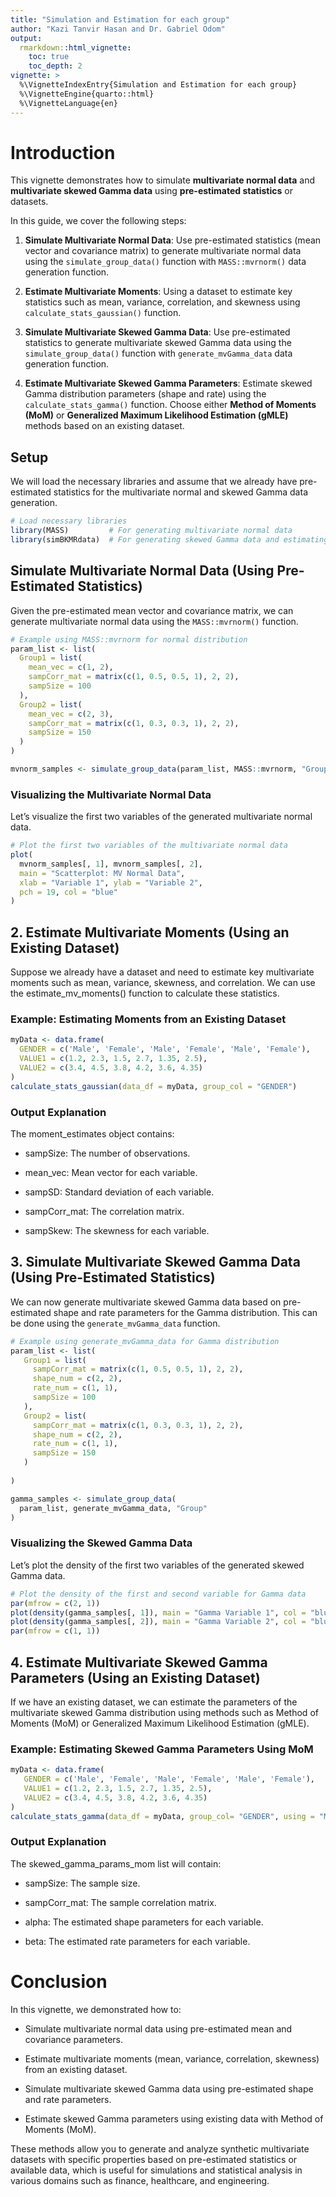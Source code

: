 ```yaml
---
title: "Simulation and Estimation for each group"
author: "Kazi Tanvir Hasan and Dr. Gabriel Odom"
output: 
  rmarkdown::html_vignette:
    toc: true
    toc_depth: 2
vignette: >
  %\VignetteIndexEntry{Simulation and Estimation for each group}
  %\VignetteEngine{quarto::html}
  %\VignetteLanguage{en}
---
```




# Introduction

This vignette demonstrates how to simulate **multivariate normal data** and **multivariate skewed Gamma data** using **pre-estimated statistics** or datasets. 

In this guide, we cover the following steps:

1. **Simulate Multivariate Normal Data**: Use pre-estimated statistics (mean vector and covariance matrix) to generate multivariate normal data using the `simulate_group_data()` function with `MASS::mvrnorm()` data generation function.

2. **Estimate Multivariate Moments**: Using a dataset to estimate key statistics such as mean, variance, correlation, and skewness using `calculate_stats_gaussian()` function.

3. **Simulate Multivariate Skewed Gamma Data**: Use pre-estimated statistics to generate multivariate skewed Gamma data using the `simulate_group_data()` function with `generate_mvGamma_data` data generation function.

4. **Estimate Multivariate Skewed Gamma Parameters**: Estimate skewed Gamma distribution parameters (shape and rate) using the `calculate_stats_gamma()` function.  Choose either **Method of Moments (MoM)** or **Generalized Maximum Likelihood Estimation (gMLE)** methods based on an existing dataset.


## Setup

We will load the necessary libraries and assume that we already have pre-estimated statistics for the multivariate normal and skewed Gamma data generation.

```r
# Load necessary libraries
library(MASS)         # For generating multivariate normal data
library(simBKMRdata)  # For generating skewed Gamma data and estimating moments
```


## Simulate Multivariate Normal Data (Using Pre-Estimated Statistics)

Given the pre-estimated mean vector and covariance matrix, we can generate multivariate normal data using the `MASS::mvrnorm()` function.

```r
# Example using MASS::mvrnorm for normal distribution
param_list <- list(
  Group1 = list(
    mean_vec = c(1, 2), 
    sampCorr_mat = matrix(c(1, 0.5, 0.5, 1), 2, 2), 
    sampSize = 100
  ),
  Group2 = list(
    mean_vec = c(2, 3), 
    sampCorr_mat = matrix(c(1, 0.3, 0.3, 1), 2, 2), 
    sampSize = 150
  )
)

mvnorm_samples <- simulate_group_data(param_list, MASS::mvrnorm, "Group")
```


### Visualizing the Multivariate Normal Data

Let's visualize the first two variables of the generated multivariate normal data.

```r
# Plot the first two variables of the multivariate normal data
plot(
  mvnorm_samples[, 1], mvnorm_samples[, 2],
  main = "Scatterplot: MV Normal Data",
  xlab = "Variable 1", ylab = "Variable 2",
  pch = 19, col = "blue"
)
```


## 2. Estimate Multivariate Moments (Using an Existing Dataset)

Suppose we already have a dataset and need to estimate key multivariate moments such as mean, variance, skewness, and correlation. We can use the estimate_mv_moments() function to calculate these statistics.

### Example: Estimating Moments from an Existing Dataset

```r
myData <- data.frame(
  GENDER = c('Male', 'Female', 'Male', 'Female', 'Male', 'Female'),
  VALUE1 = c(1.2, 2.3, 1.5, 2.7, 1.35, 2.5),
  VALUE2 = c(3.4, 4.5, 3.8, 4.2, 3.6, 4.35)
)
calculate_stats_gaussian(data_df = myData, group_col = "GENDER")
```


### Output Explanation

The moment_estimates object contains:

- sampSize: The number of observations.

- mean_vec: Mean vector for each variable.

- sampSD: Standard deviation of each variable.

- sampCorr_mat: The correlation matrix.

- sampSkew: The skewness for each variable.


## 3. Simulate Multivariate Skewed Gamma Data (Using Pre-Estimated Statistics)

We can now generate multivariate skewed Gamma data based on pre-estimated shape and rate parameters for the Gamma distribution. This can be done using the `generate_mvGamma_data` function.

```r
# Example using generate_mvGamma_data for Gamma distribution
param_list <- list(
   Group1 = list(
     sampCorr_mat = matrix(c(1, 0.5, 0.5, 1), 2, 2),
     shape_num = c(2, 2), 
     rate_num = c(1, 1), 
     sampSize = 100
   ),
   Group2 = list(
     sampCorr_mat = matrix(c(1, 0.3, 0.3, 1), 2, 2),
     shape_num = c(2, 2), 
     rate_num = c(1, 1), 
     sampSize = 150
   )
 
)

gamma_samples <- simulate_group_data(
  param_list, generate_mvGamma_data, "Group"
)
```

### Visualizing the Skewed Gamma Data

Let's plot the density of the first two variables of the generated skewed Gamma data.

```r
# Plot the density of the first and second variable for Gamma data
par(mfrow = c(2, 1))
plot(density(gamma_samples[, 1]), main = "Gamma Variable 1", col = "blue")
plot(density(gamma_samples[, 2]), main = "Gamma Variable 2", col = "blue")
par(mfrow = c(1, 1))
```


## 4. Estimate Multivariate Skewed Gamma Parameters (Using an Existing Dataset)

If we have an existing dataset, we can estimate the parameters of the multivariate skewed Gamma distribution using methods such as Method of Moments (MoM) or Generalized Maximum Likelihood Estimation (gMLE).

### Example: Estimating Skewed Gamma Parameters Using MoM

```r
myData <- data.frame(
   GENDER = c('Male', 'Female', 'Male', 'Female', 'Male', 'Female'),
   VALUE1 = c(1.2, 2.3, 1.5, 2.7, 1.35, 2.5),
   VALUE2 = c(3.4, 4.5, 3.8, 4.2, 3.6, 4.35)
)
calculate_stats_gamma(data_df = myData, group_col= "GENDER", using = "MoM")
```


### Output Explanation

The skewed_gamma_params_mom list will contain:

- sampSize: The sample size.

- sampCorr_mat: The sample correlation matrix.

- alpha: The estimated shape parameters for each variable.

- beta: The estimated rate parameters for each variable.



# Conclusion

In this vignette, we demonstrated how to:

- Simulate multivariate normal data using pre-estimated mean and covariance parameters.

- Estimate multivariate moments (mean, variance, correlation, skewness) from an existing dataset.

- Simulate multivariate skewed Gamma data using pre-estimated shape and rate parameters.

- Estimate skewed Gamma parameters using existing data with Method of Moments (MoM).

These methods allow you to generate and analyze synthetic multivariate datasets with specific properties based on pre-estimated statistics or available data, which is useful for simulations and statistical analysis in various domains such as finance, healthcare, and engineering.

